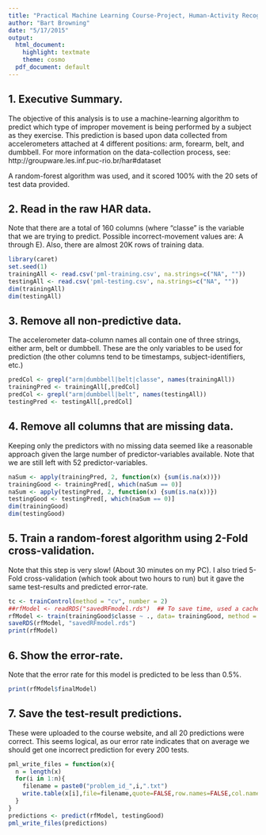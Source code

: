 ```yaml
---
title: "Practical Machine Learning Course-Project, Human-Activity Recognition (HAR)"
author: "Bart Browning"
date: "5/17/2015"
output:
  html_document:
    highlight: textmate
    theme: cosmo
  pdf_document: default
---
```


## 1. Executive Summary.

The objective of this analysis is to use a machine-learning algorithm to predict which type of improper movement is being performed by a subject as they exercise.
This prediction is based upon data collected from accelerometers attached at 4 different positions: arm, forearm, belt, and dumbbell.
For more information on the data-collection process, see: http://groupware.les.inf.puc-rio.br/har#dataset

A random-forest algorithm was used, and it scored 100% with the 20 sets of test data provided.

## 2. Read in the raw HAR data.

Note that there are a total of 160 columns (where "classe" is the variable that we are trying to predict. Possible incorrect-movement values are: A through E). Also, there are almost 20K rows of training data.

```r
library(caret)
set.seed(1)
trainingAll <- read.csv('pml-training.csv', na.strings=c("NA", ""))
testingAll <- read.csv('pml-testing.csv', na.strings=c("NA", ""))
dim(trainingAll)
dim(testingAll)
```

## 3. Remove all non-predictive data.

The accelerometer data-column names all contain one of three strings, either arm, belt or dumbbell.
These are the only variables to be used for prediction (the other columns tend to be timestamps, subject-identifiers, etc.)

```r
predCol <- grepl("arm|dumbbell|belt|classe", names(trainingAll))
trainingPred <- trainingAll[,predCol]
predCol <- grepl("arm|dumbbell|belt", names(testingAll))
testingPred <- testingAll[,predCol]
```

## 4. Remove all columns that are missing data.

Keeping only the predictors with no missing data seemed like a reasonable approach given the large number of predictor-variables available.
Note that we are still left with 52 predictor-variables.

```r
naSum <- apply(trainingPred, 2, function(x) {sum(is.na(x))})
trainingGood <- trainingPred[, which(naSum == 0)]
naSum <- apply(testingPred, 2, function(x) {sum(is.na(x))})
testingGood <- testingPred[, which(naSum == 0)]
dim(trainingGood)
dim(testingGood)
```

## 5. Train a random-forest algorithm using 2-Fold cross-validation.

Note that this step is very slow! (About 30 minutes on my PC).
I also tried 5-Fold cross-validation (which took about two hours to run) but it gave the same test-results and predicted error-rate.

```r
tc <- trainControl(method = "cv", number = 2)
##rfModel <- readRDS("savedRFmodel.rds")  ## To save time, used a cached copy of the model
rfModel <- train(trainingGood$classe ~ ., data= trainingGood, method = "rf", trControl=tc, prox = TRUE)
saveRDS(rfModel, "savedRFmodel.rds") 
print(rfModel)
```

## 6. Show the error-rate.

Note that the error rate for this model is predicted to be less than 0.5%.

```r
print(rfModel$finalModel)
```

## 7. Save the test-result predictions.

These were uploaded to the course website, and all 20 predictions were correct.
This seems logical, as our error rate indicates that on average we should get one incorrect prediction for every 200 tests.

```r
pml_write_files = function(x){
  n = length(x)
  for(i in 1:n){
    filename = paste0("problem_id_",i,".txt")
    write.table(x[i],file=filename,quote=FALSE,row.names=FALSE,col.names=FALSE)
  }
}
predictions <- predict(rfModel, testingGood)
pml_write_files(predictions)
```
